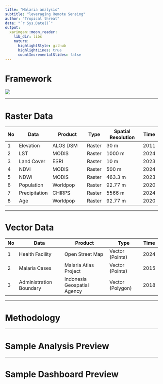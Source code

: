 ```yaml
---
title: "Malaria analysis"
subtitle: "leveraging Remote Sensing"
author: "Tropical threat"
date: "`r Sys.Date()`"
output:
  xaringan::moon_reader:
    lib_dir: libs
    nature:
      highlightStyle: github
      highlightLines: true
      countIncrementalSlides: false
---
```


# Framework

![](Layout_Flowchart.png)

---

# Raster Data

| No | Data        | Product           | Type   | Spatial Resolution | Time |
|----|-------------|-------------------|--------|--------------------|------|
| 1  | Elevation   | ALOS DSM          | Raster | 30 m               | 2011 |
| 2  | LST         | MODIS             | Raster | 1000 m             | 2024 |
| 3  | Land Cover  | ESRI              | Raster | 10 m               | 2023 |
| 4  | NDVI        | MODIS             | Raster | 500 m              | 2024 |
| 5  | NDWI        | MODIS             | Raster | 463.3 m            | 2023 |
| 6  | Population  | Worldpop          | Raster | 92.77 m            | 2020 |
| 7  | Precipitation | CHIRPS          | Raster | 5566 m             | 2024 |
| 8  | Age         | Worldpop          | Raster | 92.77 m            | 2020 |


---

# Vector Data

| No | Data                   | Product                 | Type             | Time |
|----|------------------------|-------------------------|------------------|------|
| 1  | Health Facility        | Open Street Map         | Vector (Points)  | 2024 |
| 2  | Malaria Cases          | Malaria Atlas Project   | Vector (Points)  | 2015 |
| 3  | Administration Boundary| Indonesia Geospatial Agency| Vector (Polygon)| 2018 |


---

# Methodology

---

# Sample Analysis Preview

---

# Sample Dashboard Preview